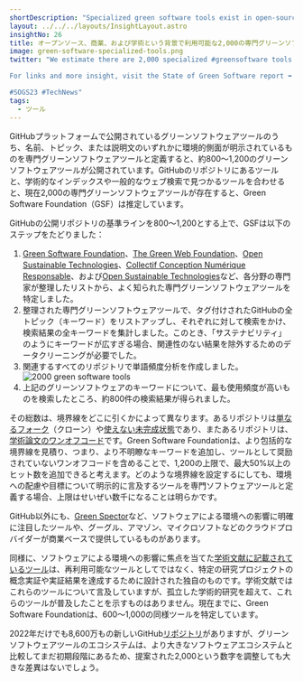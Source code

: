 ```yaml
---
shortDescription: "Specialized green software tools exist in open-source"
layout: ../../../layouts/InsightLayout.astro
insightNo: 26
title: オープンソース、商業、および学術という背景で利用可能な2,000の専門グリーンソフトウェアツールがある
image: green-software-specialized-tools.png
twitter: "We estimate there are 2,000 specialized #greensoftware tools currently available to help reduce software's harmful effect on the environment.  

For links and more insight, visit the State of Green Software report ➡️ https://stateof.greensoftware.foundation  

#SOGS23 #TechNews"
tags:
  - ツール
---
```


GitHubプラットフォームで公開されているグリーンソフトウェアツールのうち、名前、トピック、または説明文のいずれかに環境的側面が明示されているものを専門グリーンソフトウェアツールと定義すると、約800～1,200のグリーンソフトウェアツールが公開されています。GitHubのリポジトリにあるツールと、学術的なインデックスや一般的なウェブ検索で見つかるツールを合わせると、現在2,000の専門グリーンソフトウェアツールが存在すると、Green Software Foundation（GSF）は推定しています。

GitHubの公開リポジトリの基準ラインを800～1,200とする上で、GSFは以下のステップをたどりました：

1. [Green Software Foundation](https://github.com/Green-Software-Foundation/awesome-green-software)、[The Green Web Foundation](https://github.com/thegreenwebfoundation/)、[Open Sustainable Technologies](https://github.com/protontypes/open-sustainable-technology)、[Collectif Conception Numérique Responsable](https://github.com/cnumr)、および[Open Sustainable Technologies](https://github.com/protontypes/open-sustainable-technology)など、各分野の専門家が整理したリストから、よく知られた専門グリーンソフトウェアツールを特定しました。
2. 整理された専門グリーンソフトウェアツールで、タグ付けされたGitHubの全トピック（キーワード）をリストアップし、それぞれに対して検索をかけ、検索結果の全キーワードを集計しました。このとき、「サステナビリティ」のようにキーワードが広すぎる場合、関連性のない結果を除外するためのデータクリーニングが必要でした。
3. 関連するすべてのリポジトリで単語頻度分析を作成しました。
![2000 green software tools](/images/insights/green-software-specialized-tools-additional-1.png)
4. 上記のグリーンソフトウェアのキーワードについて、最も使用頻度が高いものを検索したところ、約800件の検索結果が得られました。

その総数は、境界線をどこに引くかによって異なります。あるリポジトリは[単なるフォーク](https://github.com/thegreenwebfoundation/gitpod-node-starter)（クローン）や[使えない未完成状態](https://github.com/228298/BigData)であり、またあるリポジトリは、[学術論文のワンオフコード](https://github.com/Jingjing-NLP/KNAS)です。Green Software Foundationは、より包括的な境界線を見積り、つまり、より不明瞭なキーワードを追加し、ツールとして奨励されていないワンオフコードを含めることで、1,200の上限で、最大50%以上のヒット数を追加できると考えます。どのような境界線を設定するにしても、環境への配慮や目標について明示的に言及するツールを専門ソフトウェアツールと定義する場合、上限はせいぜい数千になることは明らかです。

GitHub以外にも、[Green Spector](https://greenspector.com/en/home/)など、ソフトウェアによる環境への影響に明確に注目したツールや、グーグル、アマゾン、マイクロソフトなどのクラウドプロバイダーが商業ベースで提供しているものがあります。

同様に、ソフトウェアによる環境への影響に焦点を当てた[学術文献に記載されているツール](https://scholar.google.co.uk/scholar?hl=en&as_sdt=0%2C5&q=%22green+software%22+intitle%3Atool&btnG=)は、再利用可能なツールとしてではなく、特定の研究プロジェクトの概念実証や実証結果を達成するために設計された独自のものです。学術文献ではこれらのツールについて言及していますが、孤立した学術的研究を超えて、これらのツールが普及したことを示すものはありません。現在までに、Green Software Foundationは、600〜1,000の同様ツールを特定しています。

2022年だけでも8,600万もの新しいGitHub[リポジトリ](https://octoverse.github.com/2022/developer-community)がありますが、グリーンソフトウェアツールのエコシステムは、より大きなソフトウェアエコシステムと比較してまだ初期段階にあるため、提案された2,000という数字を調整しても大きな差異はないでしょう。
